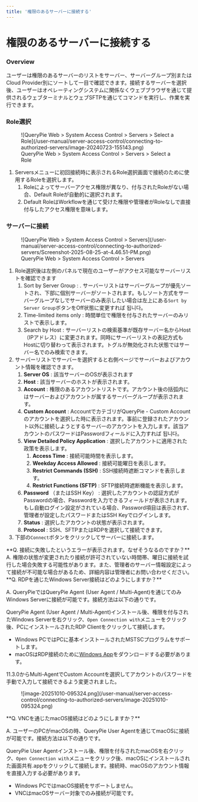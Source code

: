 ```yaml
---
title: '権限のあるサーバーに接続する'
---
```



# 権限のあるサーバーに接続する


### Overview

ユーザーは権限のあるサーバーのリストをサーバー、サーバーグループ別またはCloud Provider別にソートして一目で確認できます。接続するサーバーを選択後、ユーザーはオペレーティングシステムに関係なくウェブブラウザを通じて提供されるウェブターミナルとウェブSFTPを通じてコマンドを実行し、作業を実行できます。

### Role選択

<figure data-layout="center" data-align="center">
![QueryPie Web &gt; System Access Control &gt; Servers &gt; Select a Role](/user-manual/server-access-control/connecting-to-authorized-servers/image-20240723-155143.png)
<figcaption>
QueryPie Web &gt; System Access Control &gt; Servers &gt; Select a Role
</figcaption>
</figure>

1. Serversメニューに初回接続時に表示されるRole選択画面で接続のために使用するRoleを選択します。
    1. Roleによってサーバーアクセス権限が異なり、付与されたRoleがない場合、Default Roleが自動的に選択されます。
    2. Default RoleはWorkflowを通じて受けた権限や管理者がRoleなしで直接付与したアクセス権限を意味します。

### サーバーに接続

<figure data-layout="center" data-align="center">
![QueryPie Web &gt; System Access Control &gt; Servers](/user-manual/server-access-control/connecting-to-authorized-servers/Screenshot-2025-08-25-at-4.46.51-PM.png)
<figcaption>
QueryPie Web &gt; System Access Control &gt; Servers
</figcaption>
</figure>

1. Role選択後は左側のパネルで現在のユーザーがアクセス可能なサーバーリストを確認できます
    1. Sort by Server Group : . サーバーリストはサーバーグループが優先ソートされ、下部に個別サーバーがソートされます。もしソート方式をサーバーグループなしでサーバーのみ表示したい場合は左上にある`Sort by Server Group`ボタンをOff状態に変更すれば 됩니다。
    2. Time-limited items only : 時間単位で権限を付与されたサーバーのみリストで表示します。
    3. Search by Host : サーバーリストの検索基準が既存サーバー名からHost（IPアドレス）に変更されます。同時にサーバーリストの表記方式もHostに切り替わって表示されます。トグルが無効化された状態ではサーバー名でのみ検索できます。
2. サーバーリストでサーバーを選択すると右側ページでサーバーおよびアカウント情報を確認できます。
    1.  **Server OS** : 該当サーバーのOSが表示されます
    2.  **Host** : 該当サーバーのホストが表示されます。
    3.  **Account** : 権限のあるアカウントリストです。アカウント後の括弧内にはサーバーおよびアカウントが属するサーバーグループが表示されます。
    4.  **Custom Account** : AccountでカテゴリがQueryPie - Custom Accountのアカウントを選択した時に表示されます。事前に登録されたアカウント以外に接続しようとするサーバーのアカウントを入力します。該当アカウントのパスワードはPasswordフィールドに入力すれば 됩니다。
    5.  **View Detailed Policy Application**  : 選択したアカウントに適用された政策を表示します。
        1.  **Access Time**  : 接続可能時間を表示します。
        2.  **Weekday Access Allowed**  : 接続可能曜日を表示します。
        3.  **Restrict Commands (SSH)**  : SSH接続時遮断コマンドを表示します。
        4.  **Restrict Functions (SFTP)**  : SFTP接続時遮断機能を表示します。
    6.  **Password** （またはSSH Key） : 選択したアカウントの認証方式がPasswordの場合、Passwordを入力できるフィールドが表示されます。もし自動ログイン設定がされている場合、Password項目は表示されず、管理者が設定したパスワードまたはSSH Keyでログインします。
    7.  **Status** : 選択したアカウントの状態が表示されます。
    8.  **Protocol** : SSH、SFTPまたはRDPを選択して接続できます。
3. 下部の`Connect`ボタンをクリックしてサーバーに接続します。

<Callout type="info">
**Q. 接続に失敗したというエラーが表示されます。なぜそうなるのですか？**
A. 権限の状態が変更されたり接続が許可されていない時間帯、曜日に接続を試行した場合失敗する可能性があります。また、管理者のサーバー情報設定によって接続が不可能な場合があるため、詳細内容は管理者にお問い合わせください。
</Callout>

<Callout type="info">
**Q. RDPを通じたWindows Server接続はどのようにしますか？**

A. QueryPieではQueryPie Agent (User Agent / Multi-Agent)を通じてのみWindows Serverに接続が可能です。接続方法は以下の通りです。

QueryPie Agent (User Agent / Multi-Agent)インストール後、権限を付与されたWindows Serverを右クリック、`Open Connection with`メニューをクリック後、PCにインストールされたRDP Clientをクリックして接続します。

* Windows PCではPCに基本インストールされたMSTSCプログラムをサポートします。
* macOSはRDP接続のために[Windows App](https://apps.apple.com/us/app/windows-app/id1295203466?mt=12)をダウンロードする必要があります。

11.3.0からMulti-AgentでCustom Accountを選択してアカウントのパスワードを手動で入力して接続できるよう変更されました。<br/>

<figure data-layout="center" data-align="center">
![image-20251010-095324.png](/user-manual/server-access-control/connecting-to-authorized-servers/image-20251010-095324.png)
</figure>
</Callout>

<Callout type="info">
**Q. VNCを通じたmacOS接続はどのようにしますか？**

A. ユーザーのPCがmacOSの時、QueryPie User Agentを通じてmacOSに接続が可能です。接続方法は以下の通りです。

QueryPie User Agentインストール後、権限を付与されたmacOSを右クリック、`Open Connection with`メニューをクリック後、macOSにインストールされた画面共有.appをクリックして接続します。接続時、macOSのアカウント情報を直接入力する必要があります。

* Windows PCではmacOS接続をサポートしません。
* VNCはmacOSサーバー対象でのみ接続が可能です。
</Callout>
